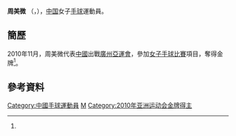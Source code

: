 {{Infobox handball biography
| name                = 周美微
| image               = 
| fullname            =
| nationality         = {{PRC}}
| birth_date          = {{Birth date and age|1989|3|10}}<ref name="廣州亞運">[http://www.gz2010.cn/info/CHN_CHN/ZB/ZBB101A_HB@@@@@@@@@@@@@@@CHN_number=201454.html 2010年廣州亞運會官方網站 手球 - 周美微 - 简历]</ref>
| birth_place         = {{CHN}}
| height              = {{height|m=1.82}}<ref name="廣州亞運"/>
| weight              = {{weight|kg=74}}<ref name="廣州亞運"/>
| position            = 
| nickname            =
| currentclub         = 
| clubnumber          = 
| youthyears          = 
| youthclubs          = 
| years               = 
| clubs               = 
| nationalyears       = 
| nationalteam        = 
| nationalcaps(goals) = 
| title               =
| titleyears          =
| titleplace          =
| ntupdate            = 
| medaltable          = 
{{MedalCompetition | [[亞洲運動會|亞洲運動會]]}}
{{MedalGold | [[2010年亞洲運動會|2010年 廣州]] | [[2010年亞洲運動會手球比賽|女子隊際]]}}
}}
'''周美微''' （{{lang|en|'''ZHOU Meiwei'''}}，{{bd|1989年|3月10日|catIdx=M}}），[[中国|中国]]女子[[手球|手球]]運動員。

==簡歷==
2010年11月，周美微代表[[2010年亞洲運動會中國代表團|中國]]出戰[[廣州|廣州]][[2010年亞洲運動會|亞運會]]，參加[[2010年亞洲運動會手球比賽|女子手球比賽]]項目，奪得金牌<ref name="廣州亞運"/>。

==參考資料==
{{reflist}}

{{DEFAULTSORT:ZHOU, Meiwei}}
[[Category:中國手球運動員|Category:中國手球運動員]]
[[Category:周姓|M]]
[[Category:2010年亚洲运动会金牌得主|Category:2010年亚洲运动会金牌得主]]